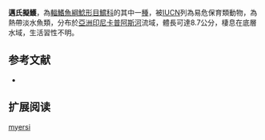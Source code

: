 {{Speciesbox
| name = 邁氏擬鱯
| image = 
| image_width = 250px
| image_caption = 
| status = VU
| status_system = IUCN3.1
| genus = Pseudomystus
| species = myersi
| authority = [[Roberts|Roberts]], 1989
| synonyms = *''Leiocassis myersi'',Roberts, 1989
}}
'''邁氏擬鱯'''，為[[輻鰭魚綱|輻鰭魚綱]][[鯰形目|鯰形目]][[鱨科|鱨科]]的其中一[[種|種]]，被[[IUCN|IUCN]]列為易危保育類動物，為熱帶淡水魚類，分布於[[亞洲|亞洲]][[印尼|印尼]][[卡普阿斯河|卡普阿斯河]]流域，體長可達8.7公分，棲息在底層水域，生活習性不明。

==参考文献==
*{{FishBase_species|genus=Pseudomystus|species=myersi|year=2015|month=4}}

== 扩展阅读 ==
{{refbegin}}
{{wikispecies-inline|Pseudomystus myersi|邁氏擬鱯}}
{{refend}}
{{Taxonbar|from=Q5600698}}

[[Category:擬鱯屬|myersi]]
